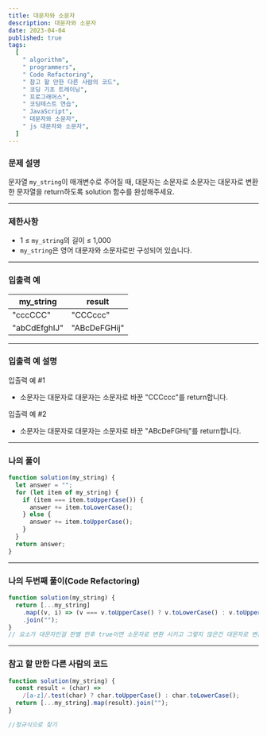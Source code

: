 ```yaml
---
title: 대문자와 소문자
description: 대문자와 소문자
date: 2023-04-04
published: true
tags:
  [
    " algorithm",
    " programmers",
    " Code Refactoring",
    " 참고 할 만한 다른 사람의 코드",
    " 코딩 기초 트레이닝",
    " 프로그래머스",
    " 코딩테스트 연습",
    " JavaScript",
    " 대문자와 소문자",
    " js 대문자와 소문자",
  ]
---
```


### 문제 설명

문자열 `my_string`이 매개변수로 주어질 때, 대문자는 소문자로 소문자는 대문자로 변환한 문자열을 return하도록 solution 함수를 완성해주세요.

---

### 제한사항

- 1 ≤ `my_string`의 길이 ≤ 1,000
- `my_string`은 영어 대문자와 소문자로만 구성되어 있습니다.

---

### 입출력 예

| my_string    | result       |
| ------------ | ------------ |
| "cccCCC"     | "CCCccc"     |
| "abCdEfghIJ" | "ABcDeFGHij" |

---

### 입출력 예 설명

입출력 예 #1

- 소문자는 대문자로 대문자는 소문자로 바꾼 "CCCccc"를 return합니다.

입출력 예 #2

- 소문자는 대문자로 대문자는 소문자로 바꾼 "ABcDeFGHij"를 return합니다.

---

### 나의 풀이

```jsx
function solution(my_string) {
  let answer = "";
  for (let item of my_string) {
    if (item === item.toUpperCase()) {
      answer += item.toLowerCase();
    } else {
      answer += item.toUpperCase();
    }
  }
  return answer;
}
```

---

### 나의 두번째 풀이(Code Refactoring)

```jsx
function solution(my_string) {
  return [...my_string]
    .map((v, i) => (v === v.toUpperCase() ? v.toLowerCase() : v.toUpperCase()))
    .join("");
}
// 요소가 대문자인걸 판별 한후 true이면 소문자로 변환 시키고 그렇지 않은건 대문자로 변환
```

---

### 참고 할 만한 다른 사람의 코드

```jsx
function solution(my_string) {
  const result = (char) =>
    /[a-z]/.test(char) ? char.toUpperCase() : char.toLowerCase();
  return [...my_string].map(result).join("");
}

//정규식으로 찾기
```
